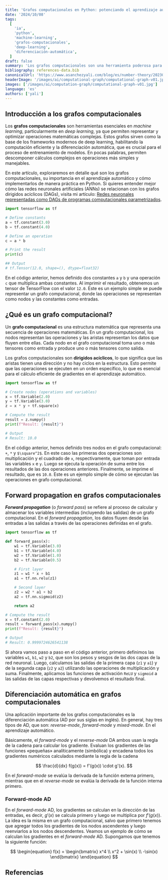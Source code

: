```yaml
---
title: 'Grafos computacionales en Python: potenciando el aprendizaje automático'
date: '2024/10/08'
tags:
  [
    'ia',
    'python',
    'machine-learning',
    'grafos-computacionales',
    'deep-learning',
    'diferenciación-automática',
  ]
draft: false
summary: 'Los grafos computacionales son una herramienta poderosa para el aprendizaje automático. En este artículo, aprenderás cómo usarlos en Python para mejorar tus modelos de aprendizaje automático.'
bibliography: references-data.bib
canonicalUrl: 'https://www.asanchezyali.com/blog/es/number-theory/20230108DivisionAlgorithm'
headerImage: '/images/ai/computational-graph/computational-graph-v01.jpg'
images: ['/images/ai/computation-graph/computational-graph-v01.jpg']
language: 'es'
authors: ['yali']
---
```


## Introducción a los grafos computacionales

Los **grafos computacionales** son herramientas esenciales en _machine learning_, particularmente en _deep learning_, ya que permiten representar y optimizar operaciones matemáticas complejas. Estos grafos sirven como la base de los frameworks modernos de deep learning, habilitando la computación eficiente y la diferenciación automática, que es crucial para el proceso de entrenamiento de modelos. En pocas palabras, permiten descomponer cálculos complejos en operaciones más simples y manejables.

En este artículo, exploraremos en detalle qué son los grafos computacionales, su importancia en el aprendizaje
automático y cómo implementarlos de manera práctica en Python. Si quieres entender mejor cómo las redes neuronales
artificiales (ANNs) se relacionan con los grafos dirigidos acíclicos (DAGs), visita mi artículo: [Redes neuronales representadas como DAGs de programas computacionales parametrizados](https://www.asanchezyali.com/blog/es/differentiable-programming/20240923DifferentiablePrograms).

```python showLineNumbers
import tensorflow as tf

# Define constants
a = tf.constant(3.0)
b = tf.constant(4.0)

# Define an operation
c = a * b

# Print the result
print(c)

## Output
# tf.Tensor(12.0, shape=(), dtype=float32)
```

En el código anterior, hemos definido dos constantes `a` y `b` y una operación `c` que multiplica ambas constantes. Al
imprimir el resultado, obtenemos un tensor de TensorFlow con el valor `12.0`. Este es un ejemplo simple se puede
representar un grafo
computacional, donde las operaciones se representan como nodos y las constantes como entradas.

## ¿Qué es un grafo computacional?

Un **grafo computacional** es una estructura matemática que representa una secuencia de operaciones matemáticas. En un
grafo computacional, los nodos representan las operaciones y las aristas representan los datos que fluyen entre ellas.
Cada nodo en el grafo computacional toma uno o más tensores como entrada y produce uno o más tensores como salida.

Los grafos computacionales son **dirigidos acíclicos**, lo que significa que las aristas tienen una dirección y no hay
ciclos en la estructura. Esto permite que las operaciones se ejecuten en un orden específico, lo que es esencial para
el cálculo eficiente de gradientes en el aprendizaje automático.

```python showLineNumbers
import tensorflow as tf

# Create nodes (operations and variables)
x = tf.Variable(2.0)
y = tf.Variable(3.0)
z = x * y + tf.square(x)

# Compute the result
result = z.numpy()
print(f"Result: {result}")

# Output
# Result: 10.0
```

En el código anterior, hemos definido tres nodos en el grafo computacional: `+`, `*` y `$\square^2$`. En este caso las
primeras dos operaciones son multiplicación y el cuadrado de `x`, respectivamente, que toman por entrada las variables
`x` e `y`. Luego se ejecuta la operación de suma entre los resultados de las dos operaciones anteriores. Finalmente, se
imprime el resultado, que es `10.0`. Este es un ejemplo simple de cómo se ejecutan las operaciones en grafo computacional.

## Forward propagation en grafos computacionales

_**Forward propagation**_ (o _forward pass_) se refiere al proceso de calcular y almacenar los variables intermedias
(incluyendo las salidas) de un grafo computacional. En el _forward propagation_, los datos fluyen desde las entradas a
las salidas a través de las operaciones definidas en el grafo.

```python showLineNumbers
import tensorflow as tf

def forward_pass(x):
    w1 = tf.Variable(3.0)
    b1 = tf.Variable(4.0)
    w2 = tf.Variable(1.0)
    b2 = tf.Variable(0.5)

    # First layer
    z1 = w1 * x + b1
    a1 = tf.nn.relu(z1)

    # Second layer
    z2 = w2 * a1 + b2
    a2 = tf.nn.sigmoid(z2)

    return a2

# Compute the result
x = tf.constant(2.0)
result = forward_pass(x).numpy()
print(f"Result: {result}")

# Output
# Result: 0.9999724626541138
```

Si ahora vamos paso a paso en el código anterior, primero definimos las variables `w1`, `b1`, `w2` y `b2`, que son los
pesos y sesgos de las dos capas de la red neuronal. Luego, calculamos las salidas de la primera capa (`z1` y `a1`) y de
la segunda capa (`z2` y `a2`) utilizando las operaciones de multiplicación y suma. Finalmente, aplicamos las funciones
de activación `ReLU` y `sigmoid` a las salidas de las capas respectivas y devolvemos el resultado final.

## Diferenciación automática en grafos computacionales

Una aplicación importante de los grafos computacionales es la diferenciación automática (AD por sus siglas en inglés).
En general, hay tres tipos de AD, que son: _reverse-mode_, _forward-mode_ y _mixed-mode_. En el aprendizaje automático.

Básicamente, el _forward-mode_ y el _reverse-mode_ DA ambos usan la regla de la cadena para calcular los gradiente.
Evaluan los gradientes de las funciones «pequeñas» analíticamente (simbólica) y encadena todos los gradientes numéricos
calculados mediante la regla de la cadena

$$
\frac{d}{dx} f(g(x)) = f'(g(x)) \cdot g'(x).
$$

En el _forward-mode_ se evalúa la derivada de la función externa primero, mientras que en el _reverse-mode_ se evalúa la derivada de la función interna primero.

### Forward-mode AD

En el _forward-mode_ AD, los gradientes se calculan en la dirección de las entradas, es decir, $g'(x)$ se calcula
primero y luego se multiplica por $f'(g(x))$. La idea es la misma en un grafo computacional, salvo que primero tenemos
que agregar todos los gradientes de los nodos ascendentes y luego reenviarlos a los nodos descendentes. Veamos un
ejemplo de cómo se calculan los gradientes en el _forward-mode_ AD. Supongamos que tenemos la siguiente función:

$$
\begin{equation}
f(x) = \begin{bmatrix} x^4 \\ x^2 + \sin(x) \\ -\sin(x) \end{bmatrix}
\end{equation}
$$

## Referencias

<Reference
  type="image"
  url="https://unsplash.com/photos/a-blue-abstract-background-with-lines-and-dots-pREq0ns_p_E"
  text="Conny Schneider. 2023. Unsplash"
/>

<Reference
  type="web"
  url="https://www.tensorflow.org/guide/intro_to_graphs"
  text="TensorFlow. 2023. Introduction to graphs and tf.function"
/>

<Reference
  type="web"
  url="https://www.geeksforgeeks.org/how-to-form-graphs-in-tensorflow/"
  text="GeeksforGeeks. 2024. How to form graphs in TensorFlow"
/>

<Reference
  type="youtube"
  url="https://www.youtube.com/watch?v=hM74RH82LyI"
  text="Neural Networks 6 Computation Graphs and Backward Differentiation"
/>

<Reference
  type="web"
  url="https://colah.github.io/posts/2015-08-Backprop/"
  text="Colah's Blog. 2015. Calculus on Computational Graphs: Backpropagation"
/>

<Reference
  type="web"
  url="https://kailaix.github.io/ADCME.jl/latest/tu_whatis/"
  text="ADCME. 2023. What is ADCME? Computational Graph, Automatic Differentiation, and TensorFlor"
/>

<Reference
  type="web"
  url="https://www.youtube.com/watch?v=r9_5dxtDTOk"
  text="MIT Open Course Ware. 2013. Matrix Calculus For Machine Learning And Beyond, IAP 2023"
/>

<Reference
  type="github"
  url="https://github.com/xbeat/Machine-Learning/blob/main/Computational%20Graphs%20for%20Machine%20Learning%20in%20Python.md"
  text="Giuseppe Canale. 2024. Computational Graphs for Machine Learning in Python"
/>
